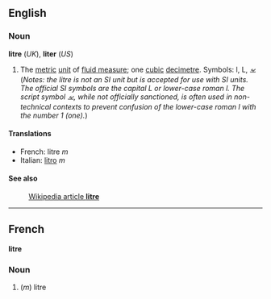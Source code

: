 ==English==
===Noun===
'''litre''' (''UK''), '''liter''' (''US'')

#The [[metric]] [[unit]] of [[fluid measure]]; one [[cubic]] [[decimetre]].  Symbols: l, L, &#2113; (''Notes: the litre is not an SI unit but is accepted for use with SI units.  The official SI symbols are the capital L or lower-case roman l.  The script symbol &#2113;, while not officially sanctioned, is often used in non-technical contexts to prevent confusion of the lower-case roman l with the number 1 (one).'')

====Translations====

*French: litre ''m''
*Italian: [[litro]] ''m''

====See also====
:[[en:litre|Wikipedia article '''litre''']]

----

==French==
'''litre'''

===Noun===

#(''m'') litre